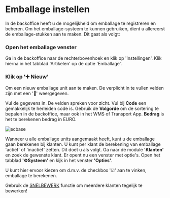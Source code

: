 # Emballage instellen

In de backoffice heeft u de mogelijkheid om emballage te registreren en beheren. Om het emballage-systeem te kunnen gebruiken,
dient u allereerst de emballage-stukken aan te maken. Dit gaat als volgt:

 
<Steps>

### Open het emballage venster

Ga in de backoffice naar de rechterbovenhoek en klik op 'Instellingen'.
Klik hierna in het tabblad 'Artikelen' op de optie 'Emballage'.

### Klik op '➕ Nieuw'

Om een nieuw emballage unit aan te maken. De verplicht in te vullen velden zijn met een '🚩' weergegeven.

Vul de gegevens in. De velden spreken voor zicht. Vul bij **Code** een gemakkelijk te herleiden code is.
Gebruik de **Volgorde** om de sortering te bepalen in de backoffice, maar ook in het WMS of Transport App.
**Bedrag** is het te berekenen bedrag in EURO.

![ecbase](/images/emballage/nieuw_emballage.jpg)

</Steps>

Wanneer u alle emballage units aangemaakt heeft, kunt u de emballage gaan berekenen bij klanten. U kunt per klant de berekening van
emballage 'actief' of 'inactief' zetten. Dit doet u als volgt. Ga naar de module **'Klanten'** en zoek de gewenste klant.
Er opent nu een venster met optie's. Open het tabblad **'⚙️Systeem'** en kijk in het venster **'Opties'**.

U kunt hier ervoor kiezen om d.m.v. de checkbox '☑' aan te vinken, emballage te berekenen.


<Callout type="warning" emoji="💡">

Gebruik de [SNELBEWERK](snelbewerk) functie om meerdere klanten tegelijk te bewerken!
</Callout>